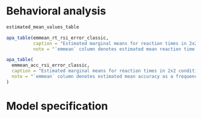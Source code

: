<!-- First level headers create new appendix section and a label "Appendix N" -->
# Behavioral analysis
```r
estimated_mean_values_table
```

```r
apa_table(emmean_rt_rsi_error_classic,
          caption = "Estimated marginal means for reaction times in 2x2 conditions",
          note = "`emmean` column denotes estimated mean reaction time in seconds. Confidence level (CL) is set at 95%")
```

```r
apa_table(
  emmean_acc_rsi_error_classic,
  caption = "Estimated marginal means for reaction times in 2x2 conditions",
  note = "`emmean` column denotes estimated mean accuracy as a frequency. Confidence level (CL) is set at 95%"
)
```

# Model specification